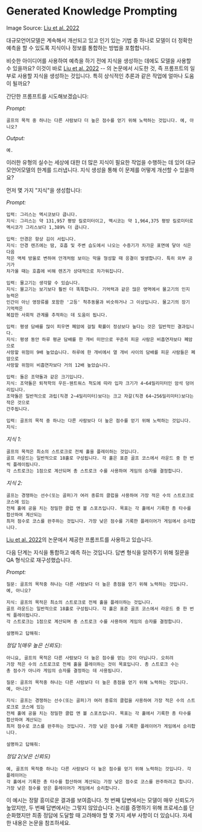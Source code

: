 # Generated Knowledge Prompting


<Screenshot src={GENKNOW} alt="GENKNOW" />

Image Source: [Liu et al. 2022](https://arxiv.org/pdf/2110.08387.pdf)

대규모언어모델은 계속해서 개선되고 있고 인기 있는 기법 중 하나로
모델이 더 정확한 예측을 할 수 있도록 지식이나 정보를 통합하는 방법을
포함합니다.

비슷한 아이디어를 사용하여 예측을 하기 전에 지식을 생성하는 데에도 모델을
사용할 수 있을까요? 이것이 바로 [Liu et al. 2022](https://arxiv.org/pdf/2110.08387.pdf) -- 의 논문에서 시도한 것,
즉 프롬프트의 일부로 사용할 지식을 생성하는 것입니다. 특히 상식적인 추론과 같은 작업에
얼마나 도움이 될까요?

간단한 프롬프트를 시도해보겠습니다:

*Prompt:*
```
골프의 목적 중 하나는 다른 사람보다 더 높은 점수를 얻기 위해 노력하는 것입니다. 예, 아니오?
```

*Output:*
```
예.
```

이러한 유형의 실수는 세상에 대한 더 많은 지식이 필요한 작업을 수행하는 데 있어 
대규모언어모델의 한계를 드러냅니다. 지식 생성을 통해 이 문제를 어떻게 개선할 수 있을까요?

먼저 몇 가지 "지식"을 생성합니다:

*Prompt:*
```
입력: 그리스는 멕시코보다 큽니다.
지식: 그리스는 약 131,957 평방 킬로미터이고, 멕시코는 약 1,964,375 평방 킬로미터로
멕시코가 그리스보다 1,389% 더 큽니다.

입력: 안경은 항상 김이 서립니다.
지식: 안경 렌즈에는 땀, 호흡 및 주변 습도에서 나오는 수증기가 차가운 표면에 닿아 식은 다음
작은 액체 방울로 변하여 안개처럼 보이는 막을 형성할 때 응결이 발생합니다. 특히 외부 공기가
차가울 때는 호흡에 비해 렌즈가 상대적으로 차가워집니다.

입력: 물고기는 생각할 수 있습니다.
지식: 물고기는 보기보다 훨씬 더 똑똑합니다. 기억력과 같은 많은 영역에서 물고기의 인지 능력은
인간이 아닌 영장류를 포함한 '고등' 척추동물과 비슷하거나 그 이상입니다. 물고기의 장기 기억력은
복잡한 사회적 관계를 추적하는 데 도움이 됩니다.

입력: 평생 담배를 많이 피우면 폐암에 걸릴 확률이 정상보다 높다는 것은 일반적인 결과입니다.
지식: 평생 동안 하루 평균 담배를 한 개비 미만으로 꾸준히 피운 사람은 비흡연자보다 폐암으로
사망할 위험이 9배 높았습니다. 하루에 한 개비에서 열 개비 사이의 담배를 피운 사람들은 폐암으로 
사망할 위험이 비흡연자보다 거의 12배 높았습니다.

입력: 돌은 조약돌과 같은 크기입니다.
지식: 조약돌은 퇴적학의 우든-웬트워스 척도에 따라 입자 크기가 4~64밀리미터인 암석 덩어리입니다.
조약돌은 일반적으로 과립(직경 2~4밀리미터)보다는 크고 자갈(직경 64~256밀리미터)보다는 작은 것으로
간주됩니다.

입력: 골프의 목적 중 하나는 다른 사람보다 더 높은 점수를 얻기 위해 노력하는 것입니다.
지식:
```

*지식 1:*
```
골프의 목적은 최소의 스트로크로 전체 홀을 플레이하는 것입니다.
골프 라운드는 일반적으로 18홀로 구성됩니다. 각 홀은 표준 골프 코스에서 라운드 중 한 번씩 플레이됩니다.
각 스트로크는 1점으로 계산되며 총 스트로크 수를 사용하여 게임의 승자를 결정합니다.
```

*지식 2:*
```
골프는 경쟁하는 선수(또는 골퍼)가 여러 종류의 클럽을 사용하여 가장 적은 수의 스트로크로 코스에 있는
전체 홀에 공을 치는 정밀한 클럽 앤 볼 스포츠입니다. 목표는 각 홀에서 기록한 총 타수를 합산하여 계산되는
최저 점수로 코스를 완주하는 것입니다. 가장 낮은 점수를 기록한 플레이어가 게임에서 승리합니다.
```

[Liu et al. 2022](https://arxiv.org/pdf/2110.08387.pdf)의 논문에서 제공한 프롬프트를 사용하고 있습니다.

다음 단계는 지식을 통합하고 예측 하는 것입니다. 답변 형식을 알려주기 위해 질문을 QA 형식으로 재구성했습니다.

*Prompt:*
```
질문: 골프의 목적중 하나는 다른 사람보다 더 높은 총점을 얻기 위해 노력하는 것입니다. 예, 아니오?

지식: 골프의 목적은 최소의 스트로크로 전체 홀을 플레이하는 것입니다.
골프 라운드는 일반적으로 18홀로 구성됩니다. 각 홀은 표준 골프 코스에서 라운드 중 한 번씩 플레이됩니다.
각 스트로크는 1점으로 계산되며 총 스트로크 수를 사용하여 게임의 승자를 결정합니다.

설명하고 답해줘: 
```

*정답 1(매우 높은 신뢰도):*
```
아니요, 골프의 목적은 다른 사람보다 더 높은 점수를 얻는 것이 아닙니다. 오히려
가장 적은 수의 스트로크로 전체 홀을 플레이하는 것이 목표입니다. 총 스트로크 수는
총 점수가 아니라 게임의 승자를 결정하는 데 사용됩니다.
```

```
질문: 골프의 목적중 하나는 다른 사람보다 더 높은 총점을 얻기 위해 노력하는 것입니다. 예, 아니오?

지식: 골프는 경쟁하는 선수(또는 골퍼)가 여러 종류의 클럽을 사용하여 가장 적은 수의 스트로크로 코스에 있는
전체 홀에 공을 치는 정밀한 클럽 앤 볼 스포츠입니다. 목표는 각 홀에서 기록한 총 타수를 합산하여 계산되는
최저 점수로 코스를 완주하는 것입니다. 가장 낮은 점수를 기록한 플레이어가 게임에서 승리합니다.

설명하고 답해줘:
```

*정답 2(낮은 신뢰도)*
```
예, 골프의 목적중 하나는 다른 사람보다 더 높은 점수를 얻기 위해 노력하는 것입니다. 각 플레이어는
각 홀에서 기록한 총 타수를 합산하여 계산되는 가장 낮은 점수로 코스를 완주하려고 합니다.
가장 낮은 점수를 얻은 플레이어가 게임에서 승리합니다.
```

이 예시는 정말 흥미로운 결과를 보여줍니다. 첫 번째 답변에서는 모델이 매우 신뢰도가 높았지만,
두 번째 답변에서는 그렇지 않았습니다. 논리를 증명하기 위해 프로세스를 단순화했지만 최종 정답에
도달할 때 고려해야 할 몇 가지 세부 사항이 더 있습니다.
자세한 내용은 논문을 참조하세요.
